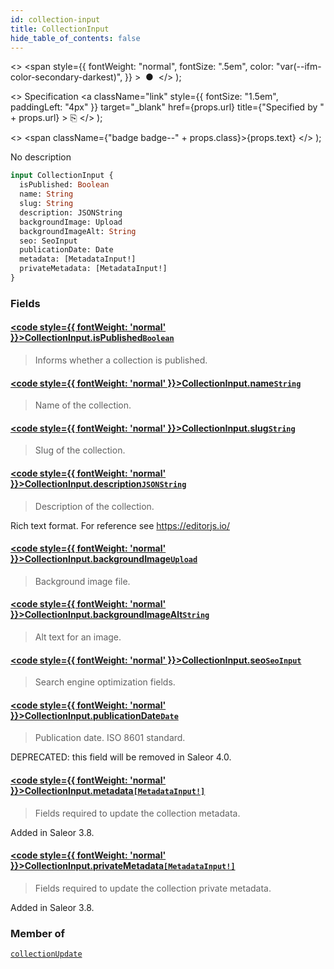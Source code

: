 ```yaml
---
id: collection-input
title: CollectionInput
hide_table_of_contents: false
---
```


  <>
    <span
      style={{
        fontWeight: "normal",
        fontSize: ".5em",
        color: "var(--ifm-color-secondary-darkest)",
      }}
    >
      &nbsp;●&nbsp;
    </span>
  </>
);

  <>
    Specification
    <a
      className="link"
      style={{ fontSize: "1.5em", paddingLeft: "4px" }}
      target="\_blank"
      href={props.url}
      title={"Specified by " + props.url}
    >
      ⎘
    </a>
  </>
);

  <>
    <span className={"badge badge--" + props.class}>{props.text}</span>
  </>
);

No description

```graphql
input CollectionInput {
  isPublished: Boolean
  name: String
  slug: String
  description: JSONString
  backgroundImage: Upload
  backgroundImageAlt: String
  seo: SeoInput
  publicationDate: Date
  metadata: [MetadataInput!]
  privateMetadata: [MetadataInput!]
}
```

### Fields

#### [<code style={{ fontWeight: 'normal' }}>CollectionInput.<b>isPublished</b></code>](#)<Bullet />[`Boolean`](../../api-reference/scalars/boolean) <Badge class="secondary" text="scalar"/>

> Informs whether a collection is published.

#### [<code style={{ fontWeight: 'normal' }}>CollectionInput.<b>name</b></code>](#)<Bullet />[`String`](../../api-reference/scalars/string) <Badge class="secondary" text="scalar"/>

> Name of the collection.

#### [<code style={{ fontWeight: 'normal' }}>CollectionInput.<b>slug</b></code>](#)<Bullet />[`String`](../../api-reference/scalars/string) <Badge class="secondary" text="scalar"/>

> Slug of the collection.

#### [<code style={{ fontWeight: 'normal' }}>CollectionInput.<b>description</b></code>](#)<Bullet />[`JSONString`](../../api-reference/scalars/jsonstring) <Badge class="secondary" text="scalar"/>

> Description of the collection.

Rich text format. For reference see https://editorjs.io/

>

#### [<code style={{ fontWeight: 'normal' }}>CollectionInput.<b>backgroundImage</b></code>](#)<Bullet />[`Upload`](../../api-reference/scalars/upload) <Badge class="secondary" text="scalar"/>

> Background image file.

#### [<code style={{ fontWeight: 'normal' }}>CollectionInput.<b>backgroundImageAlt</b></code>](#)<Bullet />[`String`](../../api-reference/scalars/string) <Badge class="secondary" text="scalar"/>

> Alt text for an image.

#### [<code style={{ fontWeight: 'normal' }}>CollectionInput.<b>seo</b></code>](#)<Bullet />[`SeoInput`](../../api-reference/inputs/seo-input) <Badge class="secondary" text="input"/>

> Search engine optimization fields.

#### [<code style={{ fontWeight: 'normal' }}>CollectionInput.<b>publicationDate</b></code>](#)<Bullet />[`Date`](../../api-reference/scalars/date) <Badge class="secondary" text="scalar"/>

> Publication date. ISO 8601 standard.

DEPRECATED: this field will be removed in Saleor 4.0.

>

#### [<code style={{ fontWeight: 'normal' }}>CollectionInput.<b>metadata</b></code>](#)<Bullet />[`[MetadataInput!]`](../../api-reference/inputs/metadata-input) <Badge class="secondary" text="list"/> <Badge class="secondary" text="input"/>

> Fields required to update the collection metadata.

Added in Saleor 3.8.

>

#### [<code style={{ fontWeight: 'normal' }}>CollectionInput.<b>privateMetadata</b></code>](#)<Bullet />[`[MetadataInput!]`](../../api-reference/inputs/metadata-input) <Badge class="secondary" text="list"/> <Badge class="secondary" text="input"/>

> Fields required to update the collection private metadata.

Added in Saleor 3.8.

>

### Member of

[`collectionUpdate`](../../api-reference/mutations/collection-update) <Badge class="secondary" text="mutation"/>
